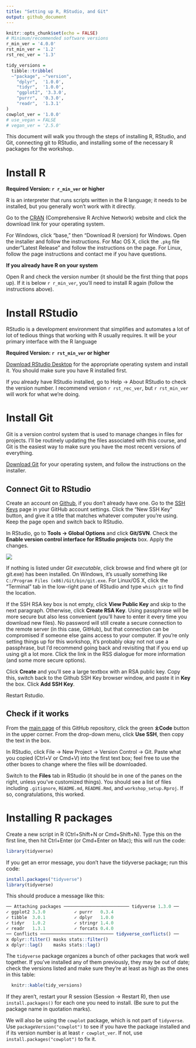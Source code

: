 ```yaml
---
title: "Setting up R, RStudio, and Git"
output: github_document
---
```


```r
knitr::opts_chunk$set(echo = FALSE)
# Minimum/recommended software versions
r_min_ver = '4.0.0'
rst_min_ver = '1.2'
rst_rec_ver = '1.3'

tidy_versions = 
  tibble::tribble(
  ~"package", ~"version",
    "dplyr",  '1.0.0',
    "tidyr",  '1.0.0',
    "ggplot2", '3.3.0',
    "purrr",  '0.3.0',
    "readr",  '1.3.1'
)
cowplot_ver = '1.0.0'
# use_vegan = FALSE
# vegan_ver = '2.5.0'

```

This document will walk you through the steps of installing R, RStudio, and Git, connecting git to RStudio, and installing some of the necessary R packages for the workshop.  

# Install R

**Required Version: `r r_min_ver` or higher**

R is an interpreter that runs scripts written in the R language; it needs to be installed, but you generally won't work with it directly.

Go to the [CRAN](https://cran.r-project.org/) (Comprehensive R Archive Network) website and click the download link for your operating system. 

For Windows, click "base," then "Download R (version) for Windows. Open the installer and follow the instructions. For Mac OS X, click the `.pkg` file under "Latest Release" and follow the instructions on the page.  For Linux, follow the page instructions and contact me if you have questions.

**If you already have R on your system**

Open R and check the version number (it should be the first thing that pops up).  If it is below `r r_min_ver`, you'll need to install R again (follow the instructions above).  

# Install RStudio

RStudio is a development environment that simplifies and automates a lot of lot of tedious things that working with R usually requires.  It will be your primary interface with the R language

**Required Version: `r rst_min_ver` or higher**

[Download RStudio Desktop](https://rstudio.com/products/rstudio/download/#download) for the appropriate operating system and install it.  You should make sure you have R installed first.  

If you already have RStudio installed, go to Help -> About RStudio to check the version number.  I recommend version `r rst_rec_ver`, but `r rst_min_ver` will work for what we're doing.

# Install Git

Git is a version control system that is used to manage changes in files for projects.  I'll be routinely updating the files associated with this course, and Git is the easiest way to make sure you have the most recent versions of everything.

[Download Git](https://git-scm.com/downloads) for your operating system, and follow the instructions on the installer.

## Connect Git to RStudio

Create an account on [Github](https://github.com/join), if you don't already have one. Go to the [SSH Keys](https://github.com/settings/keys) page in your GitHub account settings. Click the "New SSH Key" button, and give it a title that matches whatever computer you're using.  Keep the page open and switch back to RStudio.

In RStudio, go to **Tools -> Global Options** and click **Git/SVN**.  Check the **Enable  version control interface for RStudio projects** box. Apply the changes.  

![](https://www.geo.uzh.ch/microsite/reproducible_research/post/rr-rstudio-git/img/RStudio-setup-git.png)

If nothing is listed under *Git executable*, click browse and find where git (or git.exe) has been installed. On Windows, it's usually something like `C:/Program Files (x86)/Git/bin/git.exe`.  For Linux/OS X, click the "Terminal" tab in the low-right pane of RStudio and type `which git` to find the location.  

If the SSH RSA key box is not empty, click **View Public Key** and skip to the next paragraph.  Otherwise, click **Create RSA Key**. Using passphrase will be more secure but also less convenient (you'll have to enter it every time you download new files). No password will still create a secure connection to the remote server (in this case, GitHub), but that connection can be compromised if someone else gains access to your computer.  If you're only setting things up for this workshop, it's probably okay not not use a passphrase, but I'd recommend going back and revisiting that if you end up using git a lot more. Click the link in the RSS dialogue for more information (and some more secure options).

Click **Create** and you'll see a large textbox with an RSA public key.  Copy this, switch back to the Github SSH Key browser window, and paste it in **Key** the box.  Click **Add SSH Key**.

Restart Rstudio.

## Check if it works

From the [main page](https://github.com/Christopher-Peterson/R-workshop-setup) of this GitHub repository, click the green **⤓Code** button in the upper corner.  From the drop-down menu, click **Use SSH**, then copy the text in the box.  

In RStudio, click File -> New Project -> Version Control -> Git.  Paste what you copied (Ctrl+V or Cmd+V) into the first text box; feel free to use the other boxes to change where the files will be downloaded. 

Switch to the **Files** tab in RStudio (it should be in one of the panes on the right, unless you've customized things).  You should see a list of files including `.gitignore`, `README.md`, `README.Rmd`, and `workshop_setup.Rproj`.  If so, congratulations, this worked.

# Installing R packages

Create a new script in R (Ctrl+Shift+N or Cmd+Shift+N).  Type this on the first line, then hit Ctrl+Enter (or Cmd+Enter on Mac); this will run the code:

```r
library(tidyverse)
```

If you get an error message, you don't have the tidyverse package; run this code:

```r
install.packages("tidyverse")
library(tidyverse)
```

This should produce a message like this:

```r
── Attaching packages ───────────────────────── tidyverse 1.3.0 ──
✓ ggplot2 3.3.0           ✓ purrr   0.3.4      
✓ tibble  3.0.1           ✓ dplyr   1.0.0
✓ tidyr   1.0.2           ✓ stringr 1.4.0      
✓ readr   1.3.1           ✓ forcats 0.4.0      
── Conflicts ──────────────────────────── tidyverse_conflicts() ──
x dplyr::filter() masks stats::filter()
x dplyr::lag()    masks stats::lag()
```

The `tidyverse` package organizes a bunch of other packages that work well together. If you've installed any of them previously, they may be out of date; check the versions listed and make sure they're at least as high as the ones in this table:


```r
  knitr::kable(tidy_versions)
```

If they aren't, restart your R session (Session -> Restart R), then use `install.packages()` for each one you need to install. (Be sure to put the package name in quotation marks).  

We will also be using the `cowplot` package, which is not part of `tidyverse`.  Use `packageVersion("cowplot")` to see if you have the package installed and if its version number is at least `r cowplot_ver`.  If not, use `install.packages("cowplot")` to fix it.

